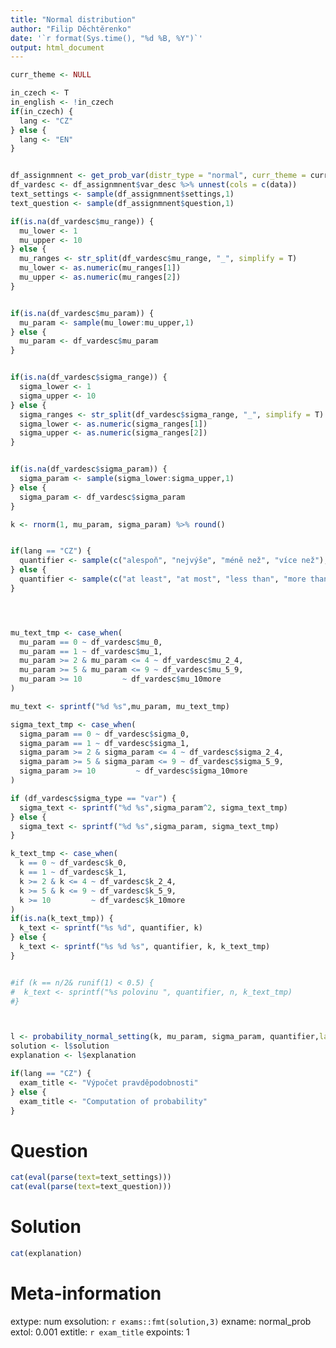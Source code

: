 ```yaml
---
title: "Normal distribution"
author: "Filip Děchtěrenko"
date: '`r format(Sys.time(), "%d %B, %Y")`'
output: html_document
---
```


```r
curr_theme <- NULL

in_czech <- T
in_english <- !in_czech
if(in_czech) {
  lang <- "CZ"
} else {
  lang <- "EN"
}

```

```r

```

```r

df_assignmnent <- get_prob_var(distr_type = "normal", curr_theme = curr_theme, language = lang)
df_vardesc <- df_assignmnent$var_desc %>% unnest(cols = c(data))
text_settings <- sample(df_assignmnent$settings,1)
text_question <- sample(df_assignmnent$question,1)

if(is.na(df_vardesc$mu_range)) {
  mu_lower <- 1
  mu_upper <- 10 
} else {
  mu_ranges <- str_split(df_vardesc$mu_range, "_", simplify = T)
  mu_lower <- as.numeric(mu_ranges[1])
  mu_upper <- as.numeric(mu_ranges[2])
}


if(is.na(df_vardesc$mu_param)) {
  mu_param <- sample(mu_lower:mu_upper,1)  
} else {
  mu_param <- df_vardesc$mu_param
}


if(is.na(df_vardesc$sigma_range)) {
  sigma_lower <- 1
  sigma_upper <- 10 
} else {
  sigma_ranges <- str_split(df_vardesc$sigma_range, "_", simplify = T)
  sigma_lower <- as.numeric(sigma_ranges[1])
  sigma_upper <- as.numeric(sigma_ranges[2])
}


if(is.na(df_vardesc$sigma_param)) {
  sigma_param <- sample(sigma_lower:sigma_upper,1)  
} else {
  sigma_param <- df_vardesc$sigma_param
}

k <- rnorm(1, mu_param, sigma_param) %>% round()


if(lang == "CZ") {
  quantifier <- sample(c("alespoň", "nejvýše", "méně než", "více než"),1) 
} else {
  quantifier <- sample(c("at least", "at most", "less than", "more than"),1)  
}




mu_text_tmp <- case_when(
  mu_param == 0 ~ df_vardesc$mu_0,
  mu_param == 1 ~ df_vardesc$mu_1,
  mu_param >= 2 & mu_param <= 4 ~ df_vardesc$mu_2_4,
  mu_param >= 5 & mu_param <= 9 ~ df_vardesc$mu_5_9,
  mu_param >= 10         ~ df_vardesc$mu_10more
)

mu_text <- sprintf("%d %s",mu_param, mu_text_tmp)

sigma_text_tmp <- case_when(
  sigma_param == 0 ~ df_vardesc$sigma_0,
  sigma_param == 1 ~ df_vardesc$sigma_1,
  sigma_param >= 2 & sigma_param <= 4 ~ df_vardesc$sigma_2_4,
  sigma_param >= 5 & sigma_param <= 9 ~ df_vardesc$sigma_5_9,
  sigma_param >= 10         ~ df_vardesc$sigma_10more
)

if (df_vardesc$sigma_type == "var") {
  sigma_text <- sprintf("%d %s",sigma_param^2, sigma_text_tmp)
} else {
  sigma_text <- sprintf("%d %s",sigma_param, sigma_text_tmp)
}

k_text_tmp <- case_when(
  k == 0 ~ df_vardesc$k_0,
  k == 1 ~ df_vardesc$k_1,
  k >= 2 & k <= 4 ~ df_vardesc$k_2_4,
  k >= 5 & k <= 9 ~ df_vardesc$k_5_9,
  k >= 10         ~ df_vardesc$k_10more
)
if(is.na(k_text_tmp)) {
  k_text <- sprintf("%s %d", quantifier, k)
} else {
  k_text <- sprintf("%s %d %s", quantifier, k, k_text_tmp)
}


#if (k == n/2& runif(1) < 0.5) {
#  k_text <- sprintf("%s polovinu ", quantifier, n, k_text_tmp)
#}



l <- probability_normal_setting(k, mu_param, sigma_param, quantifier,language = lang)
solution <- l$solution
explanation <- l$explanation

if(lang == "CZ") {
  exam_title <- "Výpočet pravděpodobnosti"
} else {
  exam_title <- "Computation of probability"
}
```

Question
========

```r
cat(eval(parse(text=text_settings)))
cat(eval(parse(text=text_question)))
```

Solution
========

```r
cat(explanation)
```

Meta-information
================
extype: num
exsolution: `r exams::fmt(solution,3)`
exname: normal_prob
extol: 0.001
extitle: `r exam_title`
expoints: 1
